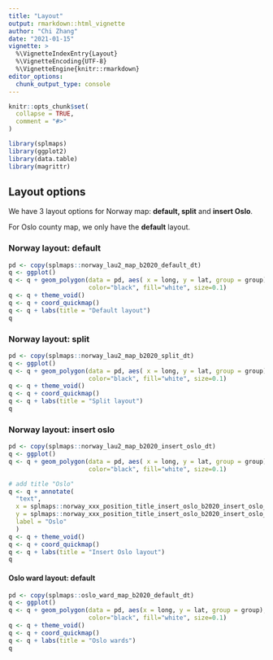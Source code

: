 ```yaml
---
title: "Layout"
output: rmarkdown::html_vignette
author: "Chi Zhang"
date: "2021-01-15"
vignette: >
  %\VignetteIndexEntry{Layout}
  %\VignetteEncoding{UTF-8}
  %\VignetteEngine{knitr::rmarkdown}
editor_options: 
  chunk_output_type: console
---
```



```r
knitr::opts_chunk$set(
  collapse = TRUE,
  comment = "#>"
)
```

```r
library(splmaps)
library(ggplot2)
library(data.table)
library(magrittr)
```



## Layout options

We have 3 layout options for Norway map: **default, split** and **insert Oslo**. 

For Oslo county map, we only have the **default** layout. 


### Norway layout: default

```r
pd <- copy(splmaps::norway_lau2_map_b2020_default_dt)
q <- ggplot()
q <- q + geom_polygon(data = pd, aes( x = long, y = lat, group = group), 
                      color="black", fill="white", size=0.1)
q <- q + theme_void()
q <- q + coord_quickmap()
q <- q + labs(title = "Default layout")
q
```



### Norway layout: split 

```r
pd <- copy(splmaps::norway_lau2_map_b2020_split_dt)
q <- ggplot()
q <- q + geom_polygon(data = pd, aes( x = long, y = lat, group = group), 
                      color="black", fill="white", size=0.1)
q <- q + theme_void()
q <- q + coord_quickmap()
q <- q + labs(title = "Split layout")
q
```

### Norway layout: insert oslo

```r
pd <- copy(splmaps::norway_lau2_map_b2020_insert_oslo_dt)
q <- ggplot()
q <- q + geom_polygon(data = pd, aes( x = long, y = lat, group = group), 
                      color="black", fill="white", size=0.1)

# add title "Oslo"
q <- q + annotate(
  "text", 
  x = splmaps::norway_xxx_position_title_insert_oslo_b2020_insert_oslo_dt$long, 
  y = splmaps::norway_xxx_position_title_insert_oslo_b2020_insert_oslo_dt$lat,
  label = "Oslo"
  )
q <- q + theme_void()
q <- q + coord_quickmap()
q <- q + labs(title = "Insert Oslo layout")
q
```

#### Oslo ward layout: default 

```r
pd <- copy(splmaps::oslo_ward_map_b2020_default_dt)
q <- ggplot()
q <- q + geom_polygon(data = pd, aes(x = long, y = lat, group = group), 
                      color="black", fill="white", size=0.1)
q <- q + theme_void()
q <- q + coord_quickmap()
q <- q + labs(title = "Oslo wards")
q
```






